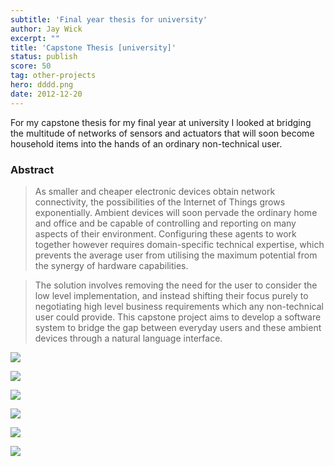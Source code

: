 ```yaml
---
subtitle: 'Final year thesis for university'
author: Jay Wick
excerpt: ""
title: 'Capstone Thesis [university]'
status: publish
score: 50
tag: other-projects
hero: dddd.png
date: 2012-12-20
---
```


For my capstone thesis for my final year at university I looked at bridging the multitude of networks of sensors and actuators that will soon become household items into the hands of an ordinary non-technical user.

### Abstract

> As smaller and cheaper electronic devices obtain network connectivity, the possibilities of the Internet of Things grows exponentially. Ambient devices will soon pervade the ordinary home and office and be capable of controlling and reporting on many aspects of their environment. Configuring these agents to work together however requires domain-specific technical expertise, which prevents the average user from utilising the maximum potential from the synergy of hardware capabilities.

> The solution involves removing the need for the user to consider the low level implementation, and instead shifting their focus purely to negotiating high level business requirements which any non-technical user could provide. This capstone project aims to develop a software system to bridge the gap between everyday users and these ambient devices through a natural language interface.

![](./dddd.png)

![](./progress-6-1024x640.png)

![](./progress-8.png)

![](./sdff.png)

![](./test.png)

![](./Untitled.png)